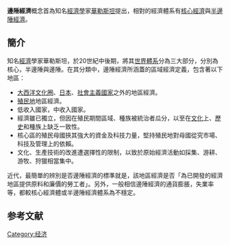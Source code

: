 '''邊陲經濟'''概念首為知名[[經濟學|經濟學]]家[[華勒斯坦|華勒斯坦]]提出，相對的經濟體系有[[核心經濟|核心經濟]]與[[半邊陲經濟|半邊陲經濟]]。

==簡介==
知名[[經濟|經濟]]學家華勒斯坦，於20世紀中後期，將其[[世界體系理論|世界體系]]分為三大部分，分別為核心，半邊陲與邊陲。在其分類中，邊陲經濟所涵蓋的區域經濟定義，包含著以下地區：
*[[大西洋文化圈|大西洋文化圈]]、[[日本|日本]]、[[社會主義國家|社會主義國家]]之外的地區經濟。
*[[殖民地|殖民地]]地區經濟。
*低收入國家，中收入國家。
*經濟雖已獨立，但因在殖民期間區域、種族被統治者瓜分，以至在[[文化|文化]]上、[[歷史|歷史]]和種族上缺乏一致性。
*核心區的殖民母國挾其強大的資金及科技力量，堅持殖民地對母國從究市場、科技及管理上的依賴。
*文化、生產技術的改進遭選擇性的限制，以致於原始經濟活動如採集、游耕、游牧、狩獵相當集中。

近代，最簡單的辨別是否邊陲經濟的標準就是，該地區經濟是否「為已開發的經濟地區提供原料和廉價的勞工者」。另外，一般相信邊陲經濟的通貨膨脹，失業率等，都較核心經濟體或半邊陲經濟體系為不穩定。
== 参考文献 ==
{{Reflist}}
[[Category:经济|Category:经济]]